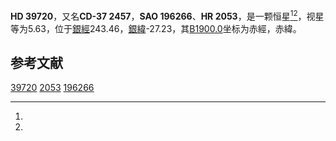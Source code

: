 {{Starbox begin
| name = HD 39720
}}
{{Starbox observe
| epoch = [[J2000.0|J2000.0]]
| constell = {{星座名待查}}<ref name=SIMBAD>{{cite web
 | url=http://simbad.u-strasbg.fr/simbad/sim-id?Ident=HR+2053
 | title =Pulsating variable Star
 | publisher=Centre de Données astronomiques de Strasbourg
 | work=SIMBAD
 | accessdate=2012-07-13}}</ref><ref name=DATA>{{cite web
 | url=http://vizier.u-strasbg.fr/viz-bin/VizieR-5?-out.add=.&-source=5050&-corr=PK=HR&-out.max=9999&HR=2053
 | title=VizieR Detailed Page
 | accessdate=2012-07-13
 | archive-date=2016-03-04
 | archive-url=https://web.archive.org/web/20160304205249/http://vizier.u-strasbg.fr/viz-bin/VizieR-5?-out.add=.&-source=5050&-corr=PK=HR&-out.max=9999&HR=2053
 | dead-url=no
 }}</ref>
| 星官 = 
| ra = {{RA|5|52|33.2}}<ref name=SIMBAD /><ref name=DATA />
| dec = {{DEC|-37|37|52}}<ref name=SIMBAD /><ref name=DATA />
| appmag_v = 5.63<ref name=SIMBAD /><ref name=DATA />
}}
{{Starbox character
| class = K1III<ref name=SIMBAD /><ref name=DATA />
| b-v = 1.04<ref name=SIMBAD /><ref name=DATA />
| u-b = 0.87<ref name=SIMBAD /><ref name=DATA />
| r-i = <ref name=SIMBAD /><ref name=DATA />
| variable = 
}}
{{Starbox astrometry
| radial_v = 0.87
| prop_mo_ra = 32
| parallax = 
| p_error = 
}}
{{Starbox catalog
| names =CD-37 2457，[[SAO星表|SAO]] 196266，[[HD星表|HD]] 39720，[[HR星表|HR]] 2053}}
{{Starbox reference |Simbad=HR+2053}}
{{Starbox end}}

'''HD 39720'''，又名'''CD-37 2457'''，'''SAO 196266'''、'''HR 2053'''，是一颗恒星<ref name=SIMBAD /><ref name=DATA />，视星等为5.63，位于[[銀道座標系|銀經]]243.46，[[銀道座標系|銀緯]]-27.23，其[[B1900.0|B1900.0]]坐标为赤經{{RA|5|49|8.5}}，赤緯{{DEC|-37|-27.23|9}}。

== 参考文献 ==
{{reflist}}

{{star-stub}}

[[Category:HD和HDE天體|39720]]
[[Category:HR天體|2053]]
[[Category:SAO天體|196266]]